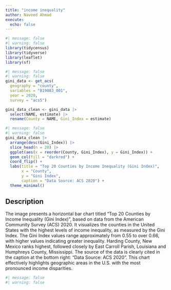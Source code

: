 ```yaml
---
title: "income inequality"
author: Naveed Ahmad
execute: 
  echo: false
---
```


```r
#| message: false
#| warning: false
library(tidycensus)
library(tidyverse)
library(leaflet)
library(sf)
```

```r
#| message: false
#| warning: false
gini_data <- get_acs(
  geography = "county", 
  variables = "B19083_001",
  year = 2020,
  survey = "acs5")

gini_data_clean <- gini_data |>
  select(NAME, estimate) |>
  rename(County = NAME, Gini_Index = estimate)

```

```r
#| message: false
#| warning: false
gini_data_clean |>
  arrange(desc(Gini_Index)) |>
  slice_head(n = 20) |>
  ggplot(aes(x = reorder(County, Gini_Index), y = Gini_Index)) +
  geom_col(fill = "darkred") +
  coord_flip() +
  labs(title = "Top 20 Counties by Income Inequality (Gini Index)",
       x = "County",
       y = "Gini Index",
       caption = "Data Source: ACS 2020") +
  theme_minimal()

```
## Description
The image presents a horizontal bar chart titled "Top 20 Counties by Income Inequality (Gini Index)", based on data from the American Community Survey (ACS) 2020. It visualizes the counties in the United States with the highest levels of income inequality, as measured by the Gini Index. The Gini Index values range approximately from 0.55 to over 0.66, with higher values indicating greater inequality. Harding County, New Mexico ranks highest, followed closely by East Carroll Parish, Louisiana and Humphreys County, Mississippi. The source of the data is clearly cited in the caption at the bottom right: "Data Source: ACS 2020". This chart effectively highlights geographic areas in the U.S. with the most pronounced income disparities.
```r
#| message: false
#| warning: false
```
